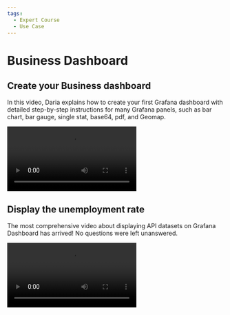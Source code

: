 ```yaml
---
tags:
  - Expert Course
  - Use Case
---
```



# Business Dashboard

## Create your Business dashboard

In this video, Daria explains how to create your first Grafana dashboard with detailed step-by-step instructions for many Grafana panels, such as bar chart, bar gauge, single stat, base64, pdf, and Geomap.

<Video
  src="https://www.youtube.com/embed/HNCKbGfAU0Q"
  title="How to create your Business Grafana dashboard."
/>

## Display the unemployment rate

The most comprehensive video about displaying API datasets on Grafana Dashboard has arrived! No questions were left unanswered.

<Video
  src="https://www.youtube.com/embed/B4Uj1n4Cr88"
  title="JSON API and Infinity tutorial for Grafana."
/>
